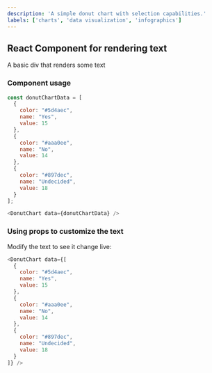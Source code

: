 ```yaml
---
description: 'A simple donut chart with selection capabilities.'
labels: ['charts', 'data visualization', 'infographics']
---
```



## React Component for rendering text

A basic div that renders some text

### Component usage
```js
const donutChartData = [
  {
    color: "#5d4aec",
    name: "Yes",
    value: 15
  },
  {
    color: "#aaa0ee",
    name: "No",
    value: 14
  },
  {
    color: "#897dec",
    name: "Undecided",
    value: 18
  }
];

<DonutChart data={donutChartData} />
```

### Using props to customize the text

Modify the text to see it change live:
```js live
<DonutChart data={[
  {
    color: "#5d4aec",
    name: "Yes",
    value: 15
  },
  {
    color: "#aaa0ee",
    name: "No",
    value: 14
  },
  {
    color: "#897dec",
    name: "Undecided",
    value: 18
  }
]} />
```
